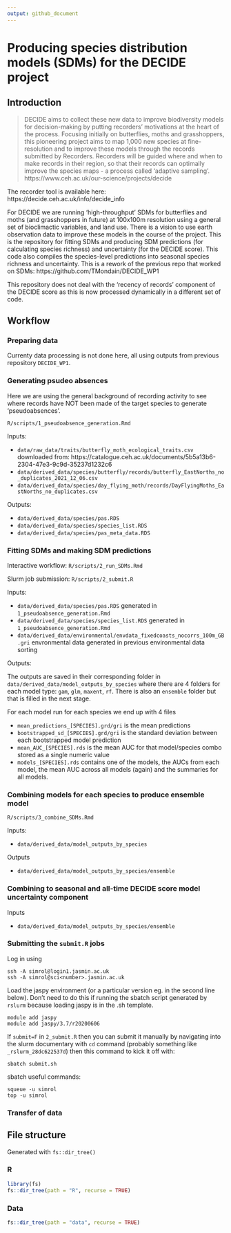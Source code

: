 ```yaml
---
output: github_document
---
```


# Producing species distribution models (SDMs) for the DECIDE project

## Introduction

> DECIDE aims to collect these new data to improve biodiversity models for decision-making by putting recorders’ motivations at the heart of the process. Focusing initially on butterflies, moths and grasshoppers, this pioneering project aims to map 1,000 new species at fine-resolution and to improve these models through the records submitted by Recorders. Recorders will be guided where and when to make records in their region, so that their records can optimally improve the species maps - a process called ‘adaptive sampling’. https://www.ceh.ac.uk/our-science/projects/decide

The recorder tool is available here: https://decide.ceh.ac.uk/info/decide_info

For DECIDE we are running 'high-throughput' SDMs for butterflies and moths (and grasshoppers in future) at 100x100m resolution using a general set of bioclimactic variables, and land use. There is a vision to use earth observation data to improve these models in the course of the project. This is the repository for fitting SDMs and producing SDM predictions (for calculating species richness) and uncertainty (for the DECIDE score). This code also compiles the species-level predictions into seasonal species richness and uncertainty. This is a rework of the previous repo that worked on SDMs: https://github.com/TMondain/DECIDE_WP1

This repository does not deal with the 'recency of records' component of the DECIDE score as this is now processed dynamically in a different set of code.


## Workflow

### Preparing data

Currenty data processing is not done here, all using outputs from previous repository `DECIDE_WP1`.

### Generating psudeo absences

Here we are using the general background of recording activity to see where records have NOT been made of the target species to generate 'pseudoabsences'.

`R/scripts/1_pseudoabsence_generation.Rmd`

Inputs:

 - `data/raw_data/traits/butterfly_moth_ecological_traits.csv` downloaded from: https://catalogue.ceh.ac.uk/documents/5b5a13b6-2304-47e3-9c9d-35237d1232c6
 - `data/derived_data/species/butterfly/records/butterfly_EastNorths_no_duplicates_2021_12_06.csv`
 - `data/derived_data/species/day_flying_moth/records/DayFlyingMoths_EastNorths_no_duplicates.csv`

Outputs:

 - `data/derived_data/species/pas.RDS`
 - `data/derived_data/species/species_list.RDS`
 - `data/derived_data/species/pas_meta_data.RDS`

### Fitting SDMs and making SDM predictions

Interactive workflow: `R/scripts/2_run_SDMs.Rmd`

Slurm job submission:  `R/scripts/2_submit.R`

Inputs:

 - `data/derived_data/species/pas.RDS` generated in `1_pseudoabsence_generation.Rmd`
 - `data/derived_data/species/species_list.RDS` generated in `1_pseudoabsence_generation.Rmd`
 - `data/derived_data/environmental/envdata_fixedcoasts_nocorrs_100m_GB.gri` envronmental data generated in previous environmental data sorting

Outputs:

The outputs are saved in their corresponding folder in `data/derived_data/model_outputs_by_species` where there are 4 folders for each model type: `gam`, `glm`, `maxent`, `rf`. There is also an `ensemble` folder but that is filled in the next stage.

For each model run for each species we end up with 4 files

 * `mean_predictions_[SPECIES].grd/gri` is the mean predictions
 * `bootstrapped_sd_[SPECIES].grd/gri` is the standard deviation between each bootstrapped model prediction
 * `mean_AUC_[SPECIES].rds` is the mean AUC for that model/species combo stored as a single numeric value
 * `models_[SPECIES].rds` contains one of the models, the AUCs from each model, the mean AUC across all models (again) and the summaries for all models.


### Combining models for each species to produce ensemble model

`R/scripts/3_combine_SDMs.Rmd`

Inputs:

* `data/derived_data/model_outputs_by_species`

Outputs

* `data/derived_data/model_outputs_by_species/ensemble`


### Combining to seasonal and all-time DECIDE score model uncertainty component

Inputs

* `data/derived_data/model_outputs_by_species/ensemble`




### Submitting the `submit.R` jobs

Log in using

```
ssh -A simrol@login1.jasmin.ac.uk
ssh -A simrol@sci<number>.jasmin.ac.uk

```

Load the jaspy environment (or a particular version eg. in the second line below). Don't need to do this if running the sbatch script generated by `rslurm` because loading jaspy is in the .sh template.

```
module add jaspy
module add jaspy/3.7/r20200606
```

If `submit=F` in `2_submit.R` then you can submit it manually by navigating into the slurm documentary with `cd` command (probably something like `_rslurm_28dc622537d`) then this command to kick it off with:
```
sbatch submit.sh
```

sbatch useful commands:
```
squeue -u simrol
top -u simrol
```


### Transfer of data



## File structure

Generated with `fs::dir_tree()`

### R

```r
library(fs)
fs::dir_tree(path = "R", recurse = TRUE)
```

### Data

```r
fs::dir_tree(path = "data", recurse = TRUE)
```
